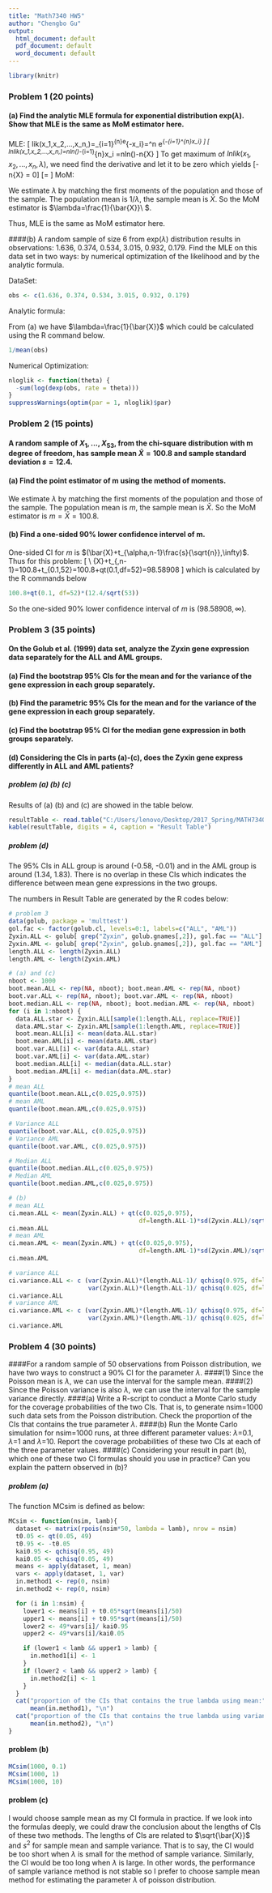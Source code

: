 ```yaml
---
title: "Math7340 HW5"
author: "Chengbo Gu"
output:
  html_document: default
  pdf_document: default
  word_document: default
---
```


```r
library(knitr)
```

### Problem 1 (20 points)


#### (a) Find the analytic MLE formula for exponential distribution exp($\lambda$). Show that MLE is the same as MoM estimator here.

MLE:
\[
lik(x_1,x_2,...,x_n,\lambda)=\prod_{i=1}^{n}\lambda e^{-\lambda x_i}=\lambda^n e^{-\lambda\sum_{i=1}^{n}x_i}
\]
\[
lnlik(x_1,x_2,...,x_n,\lambda)=nln(\lambda)-\lambda \sum_{i=1}^{n}x_i =nln(\lambda)-n\lambda \bar{X}
\]
To get maximum of $lnlik(x_1,x_2,...,x_n,\lambda)$, we need find the derivative and let it to be zero which yields
\[\frac{n}{\lambda}-n\bar{X} = 0\]
\[\lambda = \frac{1}{\bar{X}}\]
MoM:

We estimate $\lambda$ by matching the first moments of the population and those of the sample. The population mean is $1/\lambda$, the sample mean is $\bar{X}$. So the MoM estimator is $\lambda=\frac{1}{\bar{X}}\ $.

Thus, MLE is the same as MoM estimator here.


####(b) A random sample of size 6 from exp($\lambda$) distribution results in observations: 1.636, 0.374, 0.534, 3.015, 0.932, 0.179. Find the MLE on this data set in two ways: by numerical optimization of the likelihood and by the analytic formula.

DataSet:
```r
obs <- c(1.636, 0.374, 0.534, 3.015, 0.932, 0.179)
```
Analytic formula:

From (a) we have $\lambda=\frac{1}{\bar{X}}$ which could be calculated using the R command below.
```r
1/mean(obs)
```
Numerical Optimization:
```r
nloglik <- function(theta) {
  -sum(log(dexp(obs, rate = theta)))
}
suppressWarnings(optim(par = 1, nloglik)$par)
```

\newpage
### Problem 2 (15 points)

#### A random sample of $X_1,...,X_{53}$, from the chi-square distribution with m degree of freedom, has sample mean $\bar{X}=100.8$ and sample standard deviation $s=12.4$.
#### (a) Find the point estimator of m using the method of moments.

We estimate $\lambda$ by matching the first moments of the population and those of the sample. The population mean is $m$, the sample mean is $\bar{X}$. So the MoM estimator is $m=\bar{X}=100.8$.

#### (b) Find a one-sided 90% lower confidence intervel of m.

One-sided CI for $m$ is $(\bar{X}+t_{\alpha,n-1}\frac{s}{\sqrt{n}},\infty)$.
Thus for this problem:
\[
\alpha=0.1 \\
\bar{X}+t_{\alpha,n-1}\frac{s}{\sqrt{n}}=100.8+t_{0.1,52}\frac{12.4}{\sqrt{53}}=100.8+qt(0.1,df=52)\frac{12.4}{\sqrt{53}}=98.58908
\]
which is calculated by the R commands below

```r
100.8+qt(0.1, df=52)*(12.4/sqrt(53))
```
So the one-sided 90% lower confidence interval of $m$ is $(98.58908, \infty)$.

### Problem 3 (35 points)
#### On the Golub et al. (1999) data set, analyze the Zyxin gene expression data separately for the ALL and AML groups.
#### (a) Find the bootstrap 95% CIs for the mean and for the variance of the gene expression in each group separately.
#### (b) Find the parametric 95% CIs for the mean and for the variance of the gene expression in each group separately.
#### (c) Find the bootstrap 95% CI for the median gene expression in both groups separately.
#### (d) Considering the CIs in parts (a)-(c), does the Zyxin gene express differently in ALL and AML patients?



##### problem (a) (b) (c)
Results of (a) (b) and (c) are showed in the table below.
```r
resultTable <- read.table("C:/Users/lenovo/Desktop/2017_Spring/MATH7340/Module05/HW5/resultTable.txt", row.names = c("boostrap", "parametric"), col.names = c("ALL.mean", "AML.mean", "ALL.variance", "AML.variance", "ALL.median", "AML.median"))
kable(resultTable, digits = 4, caption = "Result Table")
```

##### problem (d)
The 95% CIs in ALL group is around (-0.58, -0.01) and in the AML group is around (1.34, 1.83). There is no overlap in these CIs which indicates the difference between mean gene expressions in the two groups.

The numbers in Result Table are generated by the R codes below:
```r
# problem 3
data(golub, package = 'multtest')
gol.fac <- factor(golub.cl, levels=0:1, labels=c("ALL", "AML"))
Zyxin.ALL <- golub[ grep("Zyxin", golub.gnames[,2]), gol.fac == "ALL"]
Zyxin.AML <- golub[ grep("Zyxin", golub.gnames[,2]), gol.fac == "AML"]
length.ALL <- length(Zyxin.ALL)
length.AML <- length(Zyxin.AML)

# (a) and (c)
nboot <- 1000
boot.mean.ALL <- rep(NA, nboot); boot.mean.AML <- rep(NA, nboot)
boot.var.ALL <- rep(NA, nboot); boot.var.AML <- rep(NA, nboot)
boot.median.ALL <- rep(NA, nboot); boot.median.AML <- rep(NA, nboot)
for (i in 1:nboot) {
  data.ALL.star <- Zyxin.ALL[sample(1:length.ALL, replace=TRUE)]
  data.AML.star <- Zyxin.AML[sample(1:length.AML, replace=TRUE)]
  boot.mean.ALL[i] <- mean(data.ALL.star)
  boot.mean.AML[i] <- mean(data.AML.star)
  boot.var.ALL[i] <- var(data.ALL.star)
  boot.var.AML[i] <- var(data.AML.star)
  boot.median.ALL[i] <- median(data.ALL.star)
  boot.median.AML[i] <- median(data.AML.star)
}
# mean ALL
quantile(boot.mean.ALL,c(0.025,0.975))
# mean AML
quantile(boot.mean.AML,c(0.025,0.975))

# Variance ALL
quantile(boot.var.ALL, c(0.025,0.975))
# Variance AML
quantile(boot.var.AML, c(0.025,0.975))

# Median ALL
quantile(boot.median.ALL,c(0.025,0.975))
# Median AML
quantile(boot.median.AML,c(0.025,0.975))

# (b)
# mean ALL
ci.mean.ALL <- mean(Zyxin.ALL) + qt(c(0.025,0.975), 
                                    df=length.ALL-1)*sd(Zyxin.ALL)/sqrt(length.ALL)
ci.mean.ALL
# mean AML
ci.mean.AML <- mean(Zyxin.AML) + qt(c(0.025,0.975), 
                                    df=length.AML-1)*sd(Zyxin.AML)/sqrt(length.AML)
ci.mean.AML

# variance ALL
ci.variance.ALL <- c (var(Zyxin.ALL)*(length.ALL-1)/ qchisq(0.975, df=length.ALL-1),
                      var(Zyxin.ALL)*(length.ALL-1)/ qchisq(0.025, df=length.ALL-1))
ci.variance.ALL
# variance AML
ci.variance.AML <- c (var(Zyxin.AML)*(length.AML-1)/ qchisq(0.975, df=length.AML-1),
                      var(Zyxin.AML)*(length.AML-1)/ qchisq(0.025, df=length.AML-1))
ci.variance.AML
```

### Problem 4 (30 points)
####For a random sample of 50 observations from Poisson distribution, we have two ways to construct a 90% CI for the parameter $\lambda$.
####(1) Since the Poisson mean is $\lambda$, we can use the interval for the sample mean.
####(2) Since the Poisson variance is also $\lambda$, we can use the interval for the sample variance directly.
####(a) Write a R-script to conduct a Monte Carlo study for the coverage probabilities of the two CIs. That is, to generate nsim=1000 such data sets from the Poisson distribution. Check the proportion of the CIs that contains the true parameter $\lambda$.
####(b) Run the Monte Carlo simulation for nsim=1000 runs, at three different parameter values: $\lambda$=0.1, $\lambda$=1 and $\lambda$=10. Report the coverage probabilities of these two CIs at each of the three parameter values.
####(c) Considering your result in part (b), which one of these two CI formulas should you use in practice? Can you explain the pattern observed in (b)?

##### problem (a)
The function MCsim is defined as below:
```r
MCsim <- function(nsim, lamb){
  dataset <- matrix(rpois(nsim*50, lambda = lamb), nrow = nsim)
  t0.05 <- qt(0.05, 49)
  t0.95 <- -t0.05
  kai0.95 <- qchisq(0.95, 49)
  kai0.05 <- qchisq(0.05, 49)
  means <- apply(dataset, 1, mean)
  vars <- apply(dataset, 1, var)
  in.method1 <- rep(0, nsim)
  in.method2 <- rep(0, nsim)

  for (i in 1:nsim) {
    lower1 <- means[i] + t0.05*sqrt(means[i]/50)
    upper1 <- means[i] + t0.95*sqrt(means[i]/50)
    lower2 <- 49*vars[i]/ kai0.95
    upper2 <- 49*vars[i]/kai0.05

    if (lower1 < lamb && upper1 > lamb) {
      in.method1[i] <- 1
    }
    if (lower2 < lamb && upper2 > lamb) {
      in.method2[i] <- 1
    }
  }
  cat("proportion of the CIs that contains the true lambda using mean:", 
      mean(in.method1), "\n")
  cat("proportion of the CIs that contains the true lambda using variance:", 
      mean(in.method2), "\n")
}
```

#### problem (b)
```r
MCsim(1000, 0.1)
MCsim(1000, 1)
MCsim(1000, 10)
```

#### problem (c)
I would choose sample mean as my CI formula in practice. 
If we look into the formulas deeply, we could draw the conclusion about the lengths of CIs of these two methods. The lengths of CIs are related to $\sqrt{\bar{X}}$ and $s^2$ for sample mean and sample variance. That is to say, the CI would be too short when $\lambda$ is small for the method of sample variance. Similarly, the CI would be too long when $\lambda$ is large. In other words, the performance of sample variance method is not stable so I prefer to choose sample mean method for estimating the parameter $\lambda$ of poisson distribution.